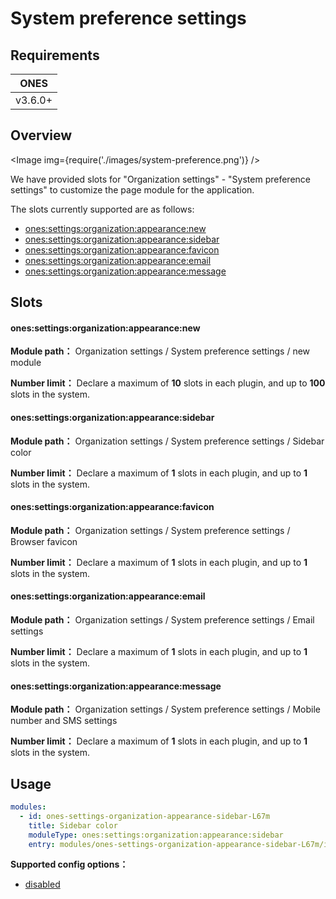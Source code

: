 # System preference settings

## Requirements

|  ONES   |
| :-----: |
| v3.6.0+ |

## Overview

<Image img={require('./images/system-preference.png')} />

We have provided slots for "Organization settings" - "System preference settings" to customize the page module for the application.

The slots currently supported are as follows:

- [ones:settings:organization:appearance:new](#onessettingsorganizationappearancenew)
- [ones:settings:organization:appearance:sidebar](#onessettingsorganizationappearancesidebar)
- [ones:settings:organization:appearance:favicon](#onessettingsorganizationappearancefavicon)
- [ones:settings:organization:appearance:email](#onessettingsorganizationappearanceemail)
- [ones:settings:organization:appearance:message](#onessettingsorganizationappearancemessage)

## Slots

#### ones:settings:organization:appearance:new

**Module path：** Organization settings / System preference settings / new module

**Number limit：** Declare a maximum of **10** slots in each plugin, and up to **100** slots in the system.

#### ones:settings:organization:appearance:sidebar

**Module path：** Organization settings / System preference settings / Sidebar color

**Number limit：** Declare a maximum of **1** slots in each plugin, and up to **1** slots in the system.

#### ones:settings:organization:appearance:favicon

**Module path：** Organization settings / System preference settings / Browser favicon

**Number limit：** Declare a maximum of **1** slots in each plugin, and up to **1** slots in the system.

#### ones:settings:organization:appearance:email

**Module path：** Organization settings / System preference settings / Email settings

**Number limit：** Declare a maximum of **1** slots in each plugin, and up to **1** slots in the system.

#### ones:settings:organization:appearance:message

**Module path：** Organization settings / System preference settings / Mobile number and SMS settings

**Number limit：** Declare a maximum of **1** slots in each plugin, and up to **1** slots in the system.

## Usage

```yaml
modules:
  - id: ones-settings-organization-appearance-sidebar-L67m
    title: Sidebar color
    moduleType: ones:settings:organization:appearance:sidebar
    entry: modules/ones-settings-organization-appearance-sidebar-L67m/index.html
```

**Supported config options：**

- [disabled](../../../../../reference/config/plugin.yaml#disabled)
